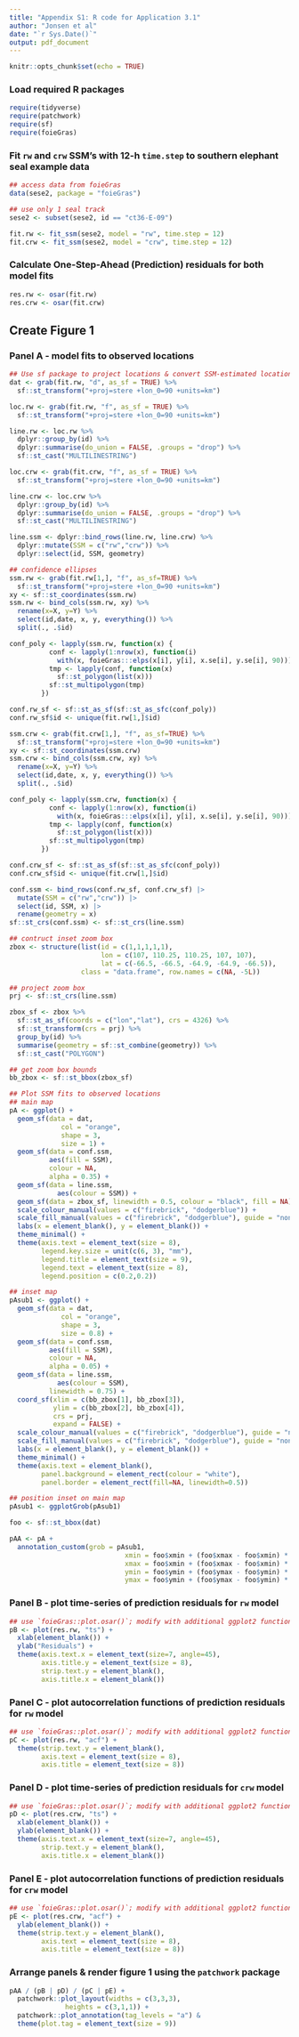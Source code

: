 ```yaml
---
title: "Appendix S1: R code for Application 3.1"
author: "Jonsen et al"
date: "`r Sys.Date()`"
output: pdf_document
---
```


```r
knitr::opts_chunk$set(echo = TRUE)
```

### Load required R packages
```r
require(tidyverse)
require(patchwork)
require(sf)
require(foieGras)
```

### Fit `rw` and `crw` SSM's with 12-h `time.step` to southern elephant seal example data
```r
## access data from foieGras
data(sese2, package = "foieGras")

## use only 1 seal track
sese2 <- subset(sese2, id == "ct36-E-09")

fit.rw <- fit_ssm(sese2, model = "rw", time.step = 12)
fit.crw <- fit_ssm(sese2, model = "crw", time.step = 12)
```

### Calculate One-Step-Ahead (Prediction) residuals for both model fits
```r

res.rw <- osar(fit.rw)
res.crw <- osar(fit.crw)
```

## Create Figure 1
### Panel A - model fits to observed locations
```r

## Use sf package to project locations & convert SSM-estimated locations to lines
dat <- grab(fit.rw, "d", as_sf = TRUE) %>% 
  sf::st_transform("+proj=stere +lon_0=90 +units=km")

loc.rw <- grab(fit.rw, "f", as_sf = TRUE) %>%
  sf::st_transform("+proj=stere +lon_0=90 +units=km") 

line.rw <- loc.rw %>%
  dplyr::group_by(id) %>%
  dplyr::summarise(do_union = FALSE, .groups = "drop") %>%
  sf::st_cast("MULTILINESTRING")

loc.crw <- grab(fit.crw, "f", as_sf = TRUE) %>%
  sf::st_transform("+proj=stere +lon_0=90 +units=km") 

line.crw <- loc.crw %>%
  dplyr::group_by(id) %>%
  dplyr::summarise(do_union = FALSE, .groups = "drop") %>%
  sf::st_cast("MULTILINESTRING")

line.ssm <- dplyr::bind_rows(line.rw, line.crw) %>%
  dplyr::mutate(SSM = c("rw","crw")) %>%
  dplyr::select(id, SSM, geometry)

## confidence ellipses
ssm.rw <- grab(fit.rw[1,], "f", as_sf=TRUE) %>% 
  sf::st_transform("+proj=stere +lon_0=90 +units=km")
xy <- sf::st_coordinates(ssm.rw)
ssm.rw <- bind_cols(ssm.rw, xy) %>% 
  rename(x=X, y=Y) %>%
  select(id,date, x, y, everything()) %>%
  split(., .$id)

conf_poly <- lapply(ssm.rw, function(x) {
          conf <- lapply(1:nrow(x), function(i)
            with(x, foieGras:::elps(x[i], y[i], x.se[i], y.se[i], 90)))
          tmp <- lapply(conf, function(x)
            sf::st_polygon(list(x)))
          sf::st_multipolygon(tmp)
        })

conf.rw_sf <- sf::st_as_sf(sf::st_as_sfc(conf_poly)) 
conf.rw_sf$id <- unique(fit.rw[1,]$id)

ssm.crw <- grab(fit.crw[1,], "f", as_sf=TRUE) %>% 
  sf::st_transform("+proj=stere +lon_0=90 +units=km")
xy <- sf::st_coordinates(ssm.crw)
ssm.crw <- bind_cols(ssm.crw, xy) %>% 
  rename(x=X, y=Y) %>%
  select(id,date, x, y, everything()) %>%
  split(., .$id)

conf_poly <- lapply(ssm.crw, function(x) {
          conf <- lapply(1:nrow(x), function(i)
            with(x, foieGras:::elps(x[i], y[i], x.se[i], y.se[i], 90)))
          tmp <- lapply(conf, function(x)
            sf::st_polygon(list(x)))
          sf::st_multipolygon(tmp)
        })

conf.crw_sf <- sf::st_as_sf(sf::st_as_sfc(conf_poly)) 
conf.crw_sf$id <- unique(fit.crw[1,]$id)

conf.ssm <- bind_rows(conf.rw_sf, conf.crw_sf) |>
  mutate(SSM = c("rw","crw")) |>
  select(id, SSM, x) |>
  rename(geometry = x)
sf::st_crs(conf.ssm) <- sf::st_crs(line.ssm)

## contruct inset zoom box
zbox <- structure(list(id = c(1,1,1,1,1), 
                       lon = c(107, 110.25, 110.25, 107, 107), 
                       lat = c(-66.5, -66.5, -64.9, -64.9, -66.5)), 
                  class = "data.frame", row.names = c(NA, -5L))

## project zoom box
prj <- sf::st_crs(line.ssm)

zbox_sf <- zbox %>%
  sf::st_as_sf(coords = c("lon","lat"), crs = 4326) %>%
  sf::st_transform(crs = prj) %>%
  group_by(id) %>%
  summarise(geometry = sf::st_combine(geometry)) %>%
  sf::st_cast("POLYGON")

## get zoom box bounds
bb_zbox <- sf::st_bbox(zbox_sf)

## Plot SSM fits to observed locations
## main map
pA <- ggplot() +
  geom_sf(data = dat, 
             col = "orange", 
             shape = 3,
             size = 1) +
  geom_sf(data = conf.ssm,
          aes(fill = SSM),
          colour = NA,
          alpha = 0.35) +
  geom_sf(data = line.ssm,
            aes(colour = SSM)) +
  geom_sf(data = zbox_sf, linewidth = 0.5, colour = "black", fill = NA) +
  scale_colour_manual(values = c("firebrick", "dodgerblue")) +
  scale_fill_manual(values = c("firebrick", "dodgerblue"), guide = "none") +
  labs(x = element_blank(), y = element_blank()) +
  theme_minimal() +
  theme(axis.text = element_text(size = 8),
        legend.key.size = unit(c(6, 3), "mm"),
        legend.title = element_text(size = 9),
        legend.text = element_text(size = 8),
        legend.position = c(0.2,0.2))

## inset map
pAsub1 <- ggplot() +
  geom_sf(data = dat, 
             col = "orange", 
             shape = 3,
             size = 0.8) +
  geom_sf(data = conf.ssm,
          aes(fill = SSM),
          colour = NA,
          alpha = 0.05) +
  geom_sf(data = line.ssm,
            aes(colour = SSM),
          linewidth = 0.75) +
  coord_sf(xlim = c(bb_zbox[1], bb_zbox[3]), 
           ylim = c(bb_zbox[2], bb_zbox[4]), 
           crs = prj, 
           expand = FALSE) +
  scale_colour_manual(values = c("firebrick", "dodgerblue"), guide = "none") +
  scale_fill_manual(values = c("firebrick", "dodgerblue"), guide = "none") +
  labs(x = element_blank(), y = element_blank()) +
  theme_minimal() +
  theme(axis.text = element_blank(),
        panel.background = element_rect(colour = "white"),
        panel.border = element_rect(fill=NA, linewidth=0.5))

## position inset on main map
pAsub1 <- ggplotGrob(pAsub1)

foo <- sf::st_bbox(dat)

pAA <- pA + 
  annotation_custom(grob = pAsub1, 
                             xmin = foo$xmin + (foo$xmax - foo$xmin) * 0.35, 
                             xmax = foo$xmin + (foo$xmax - foo$xmin) * 1.30, 
                             ymin = foo$ymin + (foo$ymax - foo$ymin) * 0.35, 
                             ymax = foo$ymin + (foo$ymax - foo$ymin) * 1.05)
```


### Panel B - plot time-series of prediction residuals for `rw` model
```r

## use `foieGras::plot.osar()`; modify with additional ggplot2 functions
pB <- plot(res.rw, "ts") + 
  xlab(element_blank()) + 
  ylab("Residuals") +
  theme(axis.text.x = element_text(size=7, angle=45), 
        axis.title.y = element_text(size = 8),
        strip.text.y = element_blank(),
        axis.title.x = element_blank())
```


### Panel C - plot autocorrelation functions of prediction residuals for `rw` model
```r

## use `foieGras::plot.osar()`; modify with additional ggplot2 functions
pC <- plot(res.rw, "acf") + 
  theme(strip.text.y = element_blank(),
        axis.text = element_text(size = 8),
        axis.title = element_text(size = 8))
```


### Panel D - plot time-series of prediction residuals for `crw` model
```r

## use `foieGras::plot.osar()`; modify with additional ggplot2 functions
pD <- plot(res.crw, "ts") + 
  xlab(element_blank()) + 
  ylab(element_blank()) +
  theme(axis.text.x = element_text(size=7, angle=45), 
        strip.text.y = element_blank(),
        axis.title.x = element_blank())
```


### Panel E - plot autocorrelation functions of prediction residuals for `crw` model
```r

## use `foieGras::plot.osar()`; modify with additional ggplot2 functions
pE <- plot(res.crw, "acf") + 
  ylab(element_blank()) +
  theme(strip.text.y = element_blank(),
        axis.text = element_text(size = 8),
        axis.title = element_text(size = 8))
```


### Arrange panels & render figure 1 using the `patchwork` package
```r

pAA / (pB | pD) / (pC | pE) +
  patchwork::plot_layout(widths = c(3,3,3),
              heights = c(3,1,1)) +
  patchwork::plot_annotation(tag_levels = "a") &
  theme(plot.tag = element_text(size = 9))
```


